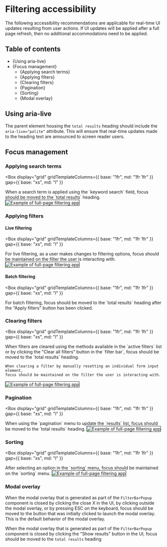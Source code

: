 


<Meta title="Style Guide/Filtering/Accessibility" />

# Filtering accessibility

The following accessibility recommendations are applicable for real-time UI
updates resulting from user actions. If UI updates will be applied after a full
page refresh, then no additional accommodations need to be applied.

## Table of contents

- {<Link href="#aria-live" target="_self">Using aria-live</Link>}
- {<Link href="#focus-management" target="_self">Focus management</Link>}
  - {<Link href="#applying-search-terms" target="_self">Applying search terms</Link>}
  - {<Link href="#applying-filters" target="_self">Applying filters</Link>}
  - {<Link href="#clearing-filters" target="_self">Clearing filters</Link>}
  - {<Link href="#pagination" target="_self">Pagination</Link>}
  - {<Link href="#sorting" target="_self">Sorting</Link>}
  - {<Link href="#modal-overlay" target="_self">Modal overlay</Link>}

## Using aria-live

The parent element housing the `total results` heading should include the
`aria-live="polite"` attribute. This will ensure that real-time updates made to
the heading text are announced to screen reader users.

## Focus management

### Applying search terms

<Box
  display="grid"
  gridTemplateColumns={{ base: "1fr", md: "1fr 1fr" }}
  gap={{ base: "xs", md: "l" }}
>
  <Box>
    When a search term is applied using the `keyword search` field, focus should
    be moved to the `total results` heading.
  </Box>
  <Image
    alt="Example of full-page filtering app"
    border="1px solid var(--nypl-colors-ui-border-default)"
    src={imageFocusKeywordSearch}
    {...exampleWrapperStyles}
  />
</Box>

### Applying filters

#### Live filtering

<Box
  display="grid"
  gridTemplateColumns={{ base: "1fr", md: "1fr 1fr" }}
  gap={{ base: "xs", md: "l" }}
>
  <Box>
    For live filtering, as a user makes changes to filtering options, focus
    should be maintained on the filter the user is interacting with.
  </Box>
  <Image
    alt="Example of full-page filtering app"
    border="1px solid var(--nypl-colors-ui-border-default)"
    src={imageFocusLiveFiltering}
    {...exampleWrapperStyles}
  />
</Box>

#### Batch filtering

<Box
  display="grid"
  gridTemplateColumns={{ base: "1fr", md: "1fr 1fr" }}
  gap={{ base: "xs", md: "l" }}
>
  <Box>
    For batch filtering, focus should be moved to the `total results` heading
    after the "Apply filters" button has been clicked.
  </Box>
  <Box></Box>
</Box>

### Clearing filters

<Box
  display="grid"
  gridTemplateColumns={{ base: "1fr", md: "1fr 1fr" }}
  gap={{ base: "xs", md: "l" }}
>
  <Box>
    When filters are cleared using the methods available in the `active filters`
    list or by clicking the "Clear all filters" button in the `filter bar`, focus
    should be moved to the `total results` heading.

    When clearing a filter by manually resetting an individual form input element,
    focus should be maintained on the filter the user is interacting with.

  </Box>
  <Image
    alt="Example of full-page filtering app"
    border="1px solid var(--nypl-colors-ui-border-default)"
    src={imageFocusClearingFilters}
    {...exampleWrapperStyles}
  />
</Box>

### Pagination

<Box
  display="grid"
  gridTemplateColumns={{ base: "1fr", md: "1fr 1fr" }}
  gap={{ base: "xs", md: "l" }}
>
  <Box>
    When using the `pagination` menu to update the `results` list, focus should
    be moved to the `total results` heading.
  </Box>
  <Image
    alt="Example of full-page filtering app"
    border="1px solid var(--nypl-colors-ui-border-default)"
    src={imageFocusPagination}
    {...exampleWrapperStyles}
  />
</Box>

### Sorting

<Box
  display="grid"
  gridTemplateColumns={{ base: "1fr", md: "1fr 1fr" }}
  gap={{ base: "xs", md: "l" }}
>
  <Box>
    After selecting an option in the `sorting` menu, focus should be maintained
    on the `sorting` menu.
  </Box>
  <Image
    alt="Example of full-page filtering app"
    border="1px solid var(--nypl-colors-ui-border-default)"
    src={imageFocusSorting}
    {...exampleWrapperStyles}
  />
</Box>

### Modal overlay

When the modal overlay that is generated as part of the `FilterBarPopup`
component is closed by clicking the close X in the UI, by clicking outside the
modal overlay, or by pressing ESC on the keyboard, focus should be moved to the
button that was initially clicked to launch the modal overlay. This is the
default behavior of the modal overlay.

When the modal overlay that is generated as part of the `FilterBarPopup`
component is closed by clicking the "Show results" button in the UI, focus
should be moved to the `total results` heading
